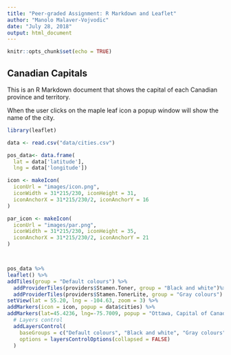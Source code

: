 ```yaml
---
title: "Peer-graded Assignment: R Markdown and Leaflet"
author: "Manolo Malaver-Vojvodic"
date: "July 28, 2018"
output: html_document
---
```


```r
knitr::opts_chunk$set(echo = TRUE)

```

## Canadian Capitals

This is an R Markdown document that shows the capital of each Canadian province and territory.

When the user clicks on the maple leaf icon a popup window will show the name of the city.

```r
library(leaflet)

data <- read.csv("data/cities.csv")

pos_data<- data.frame(
  lat = data['latitude'],
  lng = data['longitude'])

icon <- makeIcon(
  iconUrl = "images/icon.png",
  iconWidth = 31*215/230, iconHeight = 31,
  iconAnchorX = 31*215/230/2, iconAnchorY = 16
)

par_icon <- makeIcon(
  iconUrl = "images/par.png",
  iconWidth = 31*215/230, iconHeight = 35,
  iconAnchorX = 31*215/230/2, iconAnchorY = 21
)



pos_data %>%
leaflet() %>% 
addTiles(group = "Default colours") %>% 
  addProviderTiles(providers$Stamen.Toner, group = "Black and white")%>% 
  addProviderTiles(providers$Stamen.TonerLite, group = "Gray colours") %>%
setView(lat = 55.20, lng = -104.63, zoom = 3) %>%
addMarkers(icon = icon, popup = data$cities) %>%
addMarkers(lat=45.4236, lng=-75.7009, popup = "Ottawa, Capital of Canada", icon = par_icon)%>%
  # Layers control
  addLayersControl(
    baseGroups = c("Default colours", "Black and white", "Gray colours"),
    options = layersControlOptions(collapsed = FALSE)
  )




```

